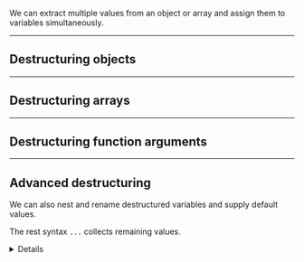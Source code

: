 
We can extract multiple values from an object or array and assign them to variables simultaneously.

---

## Destructuring objects

<Example code={destructuringObjects} />

---

## Destructuring arrays

<Example code={destructuringArrays} />

---

## Destructuring function arguments

<Example code={destructuringFunctionArguments} />

---

## Advanced destructuring

We can also nest and rename destructured variables and supply default values.

The rest syntax `...` collects remaining values. <Details>Rest is roughly the inverse of spread.</Details>

<Example code={destructuringAdvanced} />
